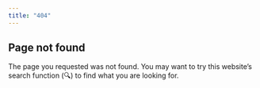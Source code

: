 ```yaml
---
title: "404"
---
```


::: {.callout-tip}
## Page not found
The page you requested was not found. 
You may want to try this website's search function (&#x1F50D;) to find what you are looking for.
:::
